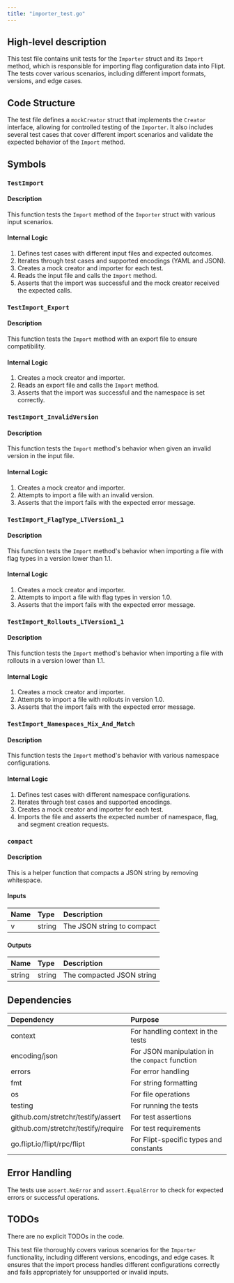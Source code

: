 ```yaml
---
title: "importer_test.go"
---
```


## High-level description
This test file contains unit tests for the `Importer` struct and its `Import` method, which is responsible for importing flag configuration data into Flipt. The tests cover various scenarios, including different import formats, versions, and edge cases.

## Code Structure
The test file defines a `mockCreator` struct that implements the `Creator` interface, allowing for controlled testing of the `Importer`. It also includes several test cases that cover different import scenarios and validate the expected behavior of the `Import` method.

## Symbols

### `TestImport`
#### Description
This function tests the `Import` method of the `Importer` struct with various input scenarios.

#### Internal Logic
1. Defines test cases with different input files and expected outcomes.
2. Iterates through test cases and supported encodings (YAML and JSON).
3. Creates a mock creator and importer for each test.
4. Reads the input file and calls the `Import` method.
5. Asserts that the import was successful and the mock creator received the expected calls.

### `TestImport_Export`
#### Description
This function tests the `Import` method with an export file to ensure compatibility.

#### Internal Logic
1. Creates a mock creator and importer.
2. Reads an export file and calls the `Import` method.
3. Asserts that the import was successful and the namespace is set correctly.

### `TestImport_InvalidVersion`
#### Description
This function tests the `Import` method's behavior when given an invalid version in the input file.

#### Internal Logic
1. Creates a mock creator and importer.
2. Attempts to import a file with an invalid version.
3. Asserts that the import fails with the expected error message.

### `TestImport_FlagType_LTVersion1_1`
#### Description
This function tests the `Import` method's behavior when importing a file with flag types in a version lower than 1.1.

#### Internal Logic
1. Creates a mock creator and importer.
2. Attempts to import a file with flag types in version 1.0.
3. Asserts that the import fails with the expected error message.

### `TestImport_Rollouts_LTVersion1_1`
#### Description
This function tests the `Import` method's behavior when importing a file with rollouts in a version lower than 1.1.

#### Internal Logic
1. Creates a mock creator and importer.
2. Attempts to import a file with rollouts in version 1.0.
3. Asserts that the import fails with the expected error message.

### `TestImport_Namespaces_Mix_And_Match`
#### Description
This function tests the `Import` method's behavior with various namespace configurations.

#### Internal Logic
1. Defines test cases with different namespace configurations.
2. Iterates through test cases and supported encodings.
3. Creates a mock creator and importer for each test.
4. Imports the file and asserts the expected number of namespace, flag, and segment creation requests.

### `compact`
#### Description
This is a helper function that compacts a JSON string by removing whitespace.

#### Inputs
| Name | Type | Description |
|:-----|:-----|:------------|
| v | string | The JSON string to compact |

#### Outputs
| Name | Type | Description |
|:-----|:-----|:------------|
| string | string | The compacted JSON string |

## Dependencies
| Dependency | Purpose |
|:-----------|:--------|
| context | For handling context in the tests |
| encoding/json | For JSON manipulation in the `compact` function |
| errors | For error handling |
| fmt | For string formatting |
| os | For file operations |
| testing | For running the tests |
| github.com/stretchr/testify/assert | For test assertions |
| github.com/stretchr/testify/require | For test requirements |
| go.flipt.io/flipt/rpc/flipt | For Flipt-specific types and constants |

## Error Handling
The tests use `assert.NoError` and `assert.EqualError` to check for expected errors or successful operations.

## TODOs
There are no explicit TODOs in the code.

This test file thoroughly covers various scenarios for the `Importer` functionality, including different versions, encodings, and edge cases. It ensures that the import process handles different configurations correctly and fails appropriately for unsupported or invalid inputs.